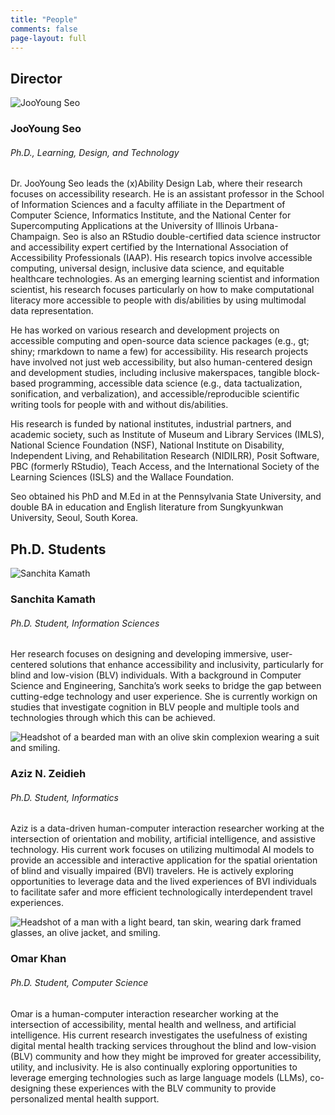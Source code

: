 ```yaml
---
title: "People"
comments: false
page-layout: full
---
```


## Director

::: {.grid}
::: {.g-col-12 .g-col-md-12}

<div class="card mb-3">
<div class="card-body">
<img src="assets/images/js.jpg" alt="JooYoung Seo"/>
<h3 class="card-title">JooYoung Seo</h3>
<h6 class="card-subtitle text-muted">Ph.D., Learning, Design, and Technology</h6>
</div>
<div class="card-body">
<p class="card-text">Dr. JooYoung Seo leads the (x)Ability Design Lab, where their research focuses on accessibility research. He is an assistant professor in the School of Information Sciences and a faculty affiliate in the Department of Computer Science, Informatics Institute, and the National Center for Supercomputing Applications at the University of Illinois Urbana-Champaign. Seo is also an RStudio double-certified data science instructor and accessibility expert certified by the International Association of Accessibility Professionals (IAAP). His research topics involve accessible computing, universal design, inclusive data science, and equitable healthcare technologies. As an emerging learning scientist and information scientist, his research focuses particularly on how to make computational literacy more accessible to people with dis/abilities by using multimodal data representation.

He has worked on various research and development projects on accessible computing and open-source data science packages (e.g., gt; shiny; rmarkdown to name a few) for accessibility. His research projects have involved not just web accessibility, but also human-centered design and development studies, including inclusive makerspaces, tangible block-based programming, accessible data science (e.g., data tactualization, sonification, and verbalization), and accessible/reproducible scientific writing tools for people with and without dis/abilities.

His research is funded by national institutes, industrial partners, and academic society, such as Institute of Museum and Library Services (IMLS), National Science Foundation (NSF), National Institute on Disability, Independent Living, and Rehabilitation Research (NIDILRR), Posit Software, PBC (formerly RStudio), Teach Access, and the International Society of the Learning Sciences (ISLS) and the Wallace Foundation.

Seo obtained his PhD and M.Ed in  at the Pennsylvania State University, and double BA in education and English literature from Sungkyunkwan University, Seoul, South Korea.</p>
</div>
</div>

:::
:::

## Ph.D. Students
::: {.grid}
::: {.g-col-12 .g-col-md-6}

<div class="card mb-3">
<div class="card-body">
<img src="assets/images/sk.jpeg" alt="Sanchita Kamath"/>
<h3 class="card-title">Sanchita Kamath</h3>
<h6 class="card-subtitle text-muted">Ph.D. Student, Information Sciences</h6>
</div>
<div class="card-body">
<p class="card-text">Her research focuses on designing and developing immersive, user-centered solutions that enhance accessibility and inclusivity, particularly for blind and low-vision (BLV) individuals. With a background in Computer Science and Engineering, Sanchita’s work seeks to bridge the gap between cutting-edge technology and user experience. She is currently workign on studies that investigate cognition in BLV people and multiple tools and technologies through which this can be achieved.</p>
</div>
</div>

:::

::: {.g-col-12 .g-col-md-6}

<div class="card mb-3">
<div class="card-body">
<img src="assets/images/az.jpeg" alt="Headshot of a bearded man with an olive skin complexion wearing a suit and smiling."/>
<h3 class="card-title">Aziz N. Zeidieh</h3>
<h6 class="card-subtitle text-muted">Ph.D. Student, Informatics</h6>
</div>
<div class="card-body">
<p class="card-text">Aziz is a data-driven human-computer interaction researcher working at the intersection of orientation and mobility, artificial intelligence, and assistive technology. His current work focuses on utilizing multimodal AI models to provide an accessible and interactive application for the spatial orientation of blind and visually impaired (BVI) travelers. He is actively exploring opportunities to leverage data and the lived experiences of BVI individuals to facilitate safer and more efficient technologically interdependent travel experiences.</p>
</div>
</div>

:::

::: {.g-col-12 .g-col-md-6}

<div class="card mb-3">
<div class="card-body">
<img src="assets/images/ok.jpg" alt="Headshot of a man with a light beard, tan skin, wearing dark framed glasses, an olive jacket, and smiling."/>
<h3 class="card-title">Omar Khan</h3>
<h6 class="card-subtitle text-muted">Ph.D. Student, Computer Science</h6>
</div>
<div class="card-body">
<p class="card-text">Omar is a human-computer interaction researcher working at the intersection of accessibility, mental health and wellness, and artificial intelligence. His current research investigates the usefulness of existing digital mental health tracking services throughout the blind and low-vision (BLV) community and how they might be improved for greater accessibility, utility, and inclusivity. He is also continually exploring opportunities to leverage emerging technologies such as large language models (LLMs), co-designing these experiences with the BLV community to provide personalized mental health support.</p>
</div>
</div>

:::

:::

<!--

## Current Advisees
::: {.grid}
::: {.g-col-12 .g-col-md-6}

<div class="card mb-3">
<div class="card-body">
<img src="assets/images/ssk.png"/>
<h3 class="card-title">XYZ</h3>
<h6 class="card-subtitle text-muted">SOB</h6>
</div>
<div class="card-body">
<p class="card-text">ABC</p>
</div>
</div>

:::

::: {.g-col-12 .g-col-md-6}

<div class="card mb-3">
<div class="card-body">
<img src="assets/images/ssk.png"/>
<h3 class="card-title">XYZ</h3>
<h6 class="card-subtitle text-muted">SOB</h6>
</div>
<div class="card-body">
<p class="card-text">ABC</p>
</div>
</div>
:::

:::

## Collaborators

::: {.grid}
::: {.g-col-12 .g-col-md-6}

<div class="card mb-3">
<div class="card-body">
<img src="assets/images/ssk.png"/>
<h3 class="card-title">XYZ</h3>
<h6 class="card-subtitle text-muted">SOB</h6>
</div>
<div class="card-body">
<p class="card-text">ABC</p>
</div>
</div>

:::

::: {.g-col-12 .g-col-md-6}

<div class="card mb-3">
<div class="card-body">
<img src="assets/images/ssk.png"/>
<h3 class="card-title">XYZ</h3>
<h6 class="card-subtitle text-muted">SOB</h6>
</div>
<div class="card-body">
<p class="card-text">ABC</p>
</div>
</div>
:::

:::

-->
